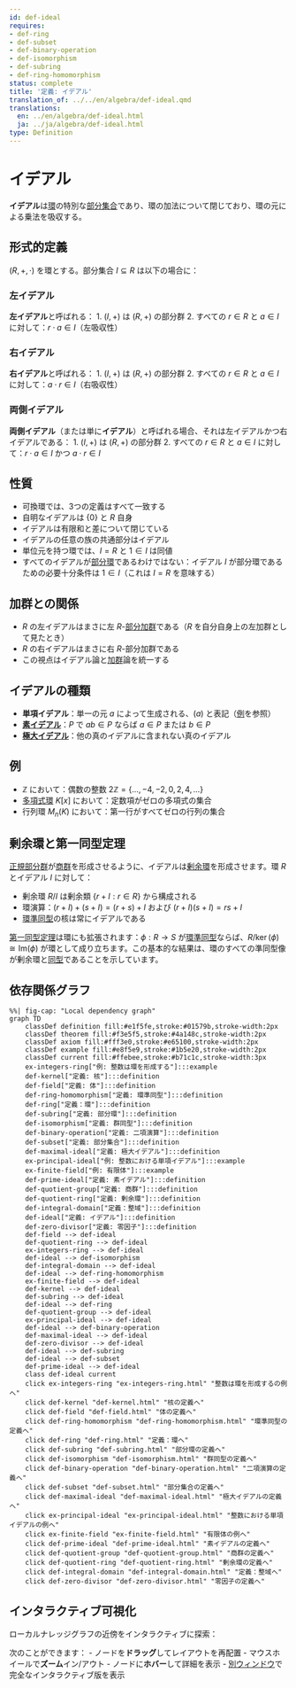 ```yaml
---
id: def-ideal
requires:
- def-ring
- def-subset
- def-binary-operation
- def-isomorphism
- def-subring
- def-ring-homomorphism
status: complete
title: '定義: イデアル'
translation_of: ../../en/algebra/def-ideal.qmd
translations:
  en: ../en/algebra/def-ideal.html
  ja: ../ja/algebra/def-ideal.html
type: Definition
---
```


# イデアル {#def-ideal}

**イデアル**は[環](def-ring.qmd)の特別な[部分集合](../logic-set-theory/def-subset.qmd)であり、環の加法について閉じており、環の元による乗法を吸収する。

## 形式的定義

$(R, +, \cdot)$ を環とする。部分集合 $I \subseteq R$ は以下の場合に：

### 左イデアル

**左イデアル**と呼ばれる：
1. $(I, +)$ は $(R, +)$ の部分群
2. すべての $r \in R$ と $a \in I$ に対して：$r \cdot a \in I$（左吸収性）

### 右イデアル

**右イデアル**と呼ばれる：
1. $(I, +)$ は $(R, +)$ の部分群
2. すべての $r \in R$ と $a \in I$ に対して：$a \cdot r \in I$（右吸収性）

### 両側イデアル

**両側イデアル**（または単に**イデアル**）と呼ばれる場合、それは左イデアルかつ右イデアルである：
1. $(I, +)$ は $(R, +)$ の部分群
2. すべての $r \in R$ と $a \in I$ に対して：$r \cdot a \in I$ かつ $a \cdot r \in I$

## 性質

- 可換環では、3つの定義はすべて一致する
- 自明なイデアルは $\{0\}$ と $R$ 自身
- イデアルは有限和と差について閉じている
- イデアルの任意の族の共通部分はイデアル
- 単位元を持つ環では、$I = R$ と $1 \in I$ は同値
- すべてのイデアルが[部分環](def-subring.qmd)であるわけではない：イデアル $I$ が部分環であるための必要十分条件は $1 \in I$（これは $I = R$ を意味する）

## 加群との関係

- $R$ の左イデアルはまさに左 $R$-[部分加群](def-module.qmd)である（$R$ を自分自身上の左加群として見たとき）
- $R$ の右イデアルはまさに右 $R$-部分加群である
- この視点はイデアル論と[加群](def-module.qmd)論を統一する

## イデアルの種類

- **単項イデアル**：単一の元 $a$ によって生成される、$(a)$ と表記（[例](ex-principal-ideal.qmd)を参照）
- **[素イデアル](def-prime-ideal.qmd)**：$P$ で $ab \in P$ ならば $a \in P$ または $b \in P$
- **[極大イデアル](def-maximal-ideal.qmd)**：他の真のイデアルに含まれない真のイデアル

## 例

- $\mathbb{Z}$ において：偶数の整数 $2\mathbb{Z} = \{..., -4, -2, 0, 2, 4, ...\}$
- [多項式環](def-polynomial-ring.qmd) $K[x]$ において：定数項がゼロの多項式の集合
- 行列環 $M_n(K)$ において：第一行がすべてゼロの行列の集合

## 剰余環と第一同型定理

[正規部分群](def-normal-subgroup.qmd)が[商群](def-quotient-group.qmd)を形成させるように、イデアルは[剰余環](def-quotient-ring.qmd)を形成させます。環 $R$ とイデアル $I$ に対して：

- 剰余環 $R/I$ は剰余類 $\{r + I : r \in R\}$ から構成される
- 環演算：$(r + I) + (s + I) = (r + s) + I$ および $(r + I)(s + I) = rs + I$
- [環準同型](def-ring-homomorphism.qmd)の核は常にイデアルである

[第一同型定理](thm-first-isomorphism.qmd)は環にも拡張されます：$\phi: R \to S$ が[環準同型](def-ring-homomorphism.qmd)ならば、$R/\ker(\phi) \cong \text{Im}(\phi)$ が環として成り立ちます。この基本的な結果は、環のすべての準同型像が剰余環と[同型](def-isomorphism.qmd)であることを示しています。

## 依存関係グラフ

```mermaid
%%| fig-cap: "Local dependency graph"
graph TD
    classDef definition fill:#e1f5fe,stroke:#01579b,stroke-width:2px
    classDef theorem fill:#f3e5f5,stroke:#4a148c,stroke-width:2px
    classDef axiom fill:#fff3e0,stroke:#e65100,stroke-width:2px
    classDef example fill:#e8f5e9,stroke:#1b5e20,stroke-width:2px
    classDef current fill:#ffebee,stroke:#b71c1c,stroke-width:3px
    ex-integers-ring["例: 整数は環を形成する"]:::example
    def-kernel["定義: 核"]:::definition
    def-field["定義: 体"]:::definition
    def-ring-homomorphism["定義: 環準同型"]:::definition
    def-ring["定義：環"]:::definition
    def-subring["定義: 部分環"]:::definition
    def-isomorphism["定義: 群同型"]:::definition
    def-binary-operation["定義: 二項演算"]:::definition
    def-subset["定義: 部分集合"]:::definition
    def-maximal-ideal["定義: 極大イデアル"]:::definition
    ex-principal-ideal["例: 整数における単項イデアル"]:::example
    ex-finite-field["例: 有限体"]:::example
    def-prime-ideal["定義: 素イデアル"]:::definition
    def-quotient-group["定義: 商群"]:::definition
    def-quotient-ring["定義: 剰余環"]:::definition
    def-integral-domain["定義：整域"]:::definition
    def-ideal["定義: イデアル"]:::definition
    def-zero-divisor["定義: 零因子"]:::definition
    def-field --> def-ideal
    def-quotient-ring --> def-ideal
    ex-integers-ring --> def-ideal
    def-ideal --> def-isomorphism
    def-integral-domain --> def-ideal
    def-ideal --> def-ring-homomorphism
    ex-finite-field --> def-ideal
    def-kernel --> def-ideal
    def-subring --> def-ideal
    def-ideal --> def-ring
    def-quotient-group --> def-ideal
    ex-principal-ideal --> def-ideal
    def-ideal --> def-binary-operation
    def-maximal-ideal --> def-ideal
    def-zero-divisor --> def-ideal
    def-ideal --> def-subring
    def-ideal --> def-subset
    def-prime-ideal --> def-ideal
    class def-ideal current
    click ex-integers-ring "ex-integers-ring.html" "整数は環を形成するの例へ"
    click def-kernel "def-kernel.html" "核の定義へ"
    click def-field "def-field.html" "体の定義へ"
    click def-ring-homomorphism "def-ring-homomorphism.html" "環準同型の定義へ"
    click def-ring "def-ring.html" "定義：環へ"
    click def-subring "def-subring.html" "部分環の定義へ"
    click def-isomorphism "def-isomorphism.html" "群同型の定義へ"
    click def-binary-operation "def-binary-operation.html" "二項演算の定義へ"
    click def-subset "def-subset.html" "部分集合の定義へ"
    click def-maximal-ideal "def-maximal-ideal.html" "極大イデアルの定義へ"
    click ex-principal-ideal "ex-principal-ideal.html" "整数における単項イデアルの例へ"
    click ex-finite-field "ex-finite-field.html" "有限体の例へ"
    click def-prime-ideal "def-prime-ideal.html" "素イデアルの定義へ"
    click def-quotient-group "def-quotient-group.html" "商群の定義へ"
    click def-quotient-ring "def-quotient-ring.html" "剰余環の定義へ"
    click def-integral-domain "def-integral-domain.html" "定義：整域へ"
    click def-zero-divisor "def-zero-divisor.html" "零因子の定義へ"
```

## インタラクティブ可視化

ローカルナレッジグラフの近傍をインタラクティブに探索：

::: {.graph-viz data-id="def-ideal" data-width="700" data-height="500"}
:::

次のことができます：
- ノードを**ドラッグ**してレイアウトを再配置
- マウスホイールで**ズーム**イン/アウト
- ノードに**ホバー**して詳細を表示
- [別ウィンドウ](../../output/interactive/ja/def-ideal.html){target="_blank"}で完全なインタラクティブ版を表示
